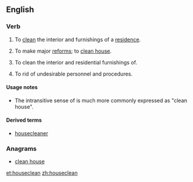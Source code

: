 ==English==

===Verb===
{{en-verb}}

# {{context|intransitive|lang=en}} To [[clean]] the interior and furnishings of a [[residence]].
# {{context|intransitive|lang=en}} To make major [[reform]]s; to [[clean house]].
# {{context|transitive|lang=en}} To clean the interior and residential furnishings of.
# {{context|transitive|lang=en}} To rid of undesirable personnel and procedures.

====Usage notes====
* The intransitive sense of {{term|reform}} is much more commonly expressed as "clean house".

====Derived terms====
* [[housecleaner]]

===Anagrams===
* [[clean house#English|clean house]]

[[et:houseclean]]
[[zh:houseclean]]